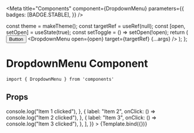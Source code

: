 
<Meta
  title="Components"
  component={DropdownMenu}
  parameters={{
    badges: [BADGE.STABLE],
  }}
/>

  const theme = makeTheme();
  const targetRef = useRef(null);
  const [open, setOpen] = useState(true);
  const setToggle = () => setOpen(!open);
  return (
    <ThemeProvider theme={theme}>
      <button ref={targetRef} onClick={setToggle}>
        Button
      </button>
      <DropdownMenu open={open} target={targetRef} {...args} />
    </ThemeProvider>
  );
};

# DropdownMenu Component

```
import { DropdownMenu } from 'components'
```

## Props

<ArgsTable of={DropdownMenu} />

<Canvas>
  <Story
    name="DropdownMenu"
    args={{
      items: [
        {
          label: "Item 1",
          onClick: () => console.log("Item 1 clicked"),
        },
        {
          label: "Item 2",
          onClick: () => console.log("Item 2 clicked"),
        },
        {
          label: "Item 3",
          onClick: () => console.log("Item 3 clicked"),
        },
      ],
    }}
  >
    {Template.bind({})}
  </Story>
</Canvas>
